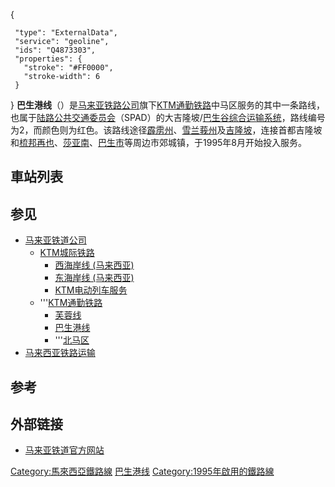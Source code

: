 {{expand|time=2017-04-01T14:41:45+08:00}}
{{noteTA
|G1=Railway
}}
{{Infobox rail line
| box_width   = 300
| name        = {{huge|{{rint|my|2}}}}<br> {{rint|my|ktm}} {{rint|my|ktmkomuter}}<br>巴生港线<br>Port Klang Line
| native_name      = Laluan Pelabuhan Klang
| color= #{{rint|KLRT|2}}
| color2      =
| logo        = 
| logo_width  = 
| logo_alt = 
| logo2 = 
| logo_width2 = 
| logo_alt2 = 
| character   = 
| image       = KTMB_Class_92_SCS_14_KL_Sentral_Junction.jpg
| image_width = 300px
| image_alt   = 
| caption     = [[马来亚铁路92型电力动车组|马来亚铁路92型电力动车组]]在[[吉隆坡中央车站|吉隆坡中央车站]]往[[巴生港站|巴生港站]]的轨道上
| type        = [[通勤铁路|通勤铁路]]
| system      = [[KTM通勤铁路|KTM通勤铁路]]
| status      = 全线运营
| stations    = 34
| linenumber = {{rint|my|2}}（红色）
| start       = {{KLRT code|KA|15}}[[丹绒马林站|丹绒马林站]]
| end         = {{KLRT code|KD|19}}[[巴生港站|巴生港站]]
| routes      = [[丹绒马林站|丹绒马林站]]至[[巴生港站|巴生港站]]
<!-- Operation ----- ----- -->
| open ={{Start date and age|1995|8|14|df=y}}
| lastextension = 
| owner = [[马来亚铁道|马来亚铁道]]
| operator    = [[马来亚铁道|马来亚铁道]]
| depot       = 冼都车辆段
| stock       = [[马来亚铁路92型电力动车组|马来亚铁路92型电力动车组]] <br> 37辆6车厢列车
| linelength  = {{convert|126|km|mi}} 
| gauge       = {{RailGauge|meter|al=on}} 
| conductionsystem = 
| daily_ridership = 
| ridership2  = 
| electrification = 高架
| speed       = 可达到{{convert|120|km/h|mph|abbr=on}}
| website     = {{URL|ktmb.com.my}}
| map         = [[File:巴生谷综合运输系统路线图中文版_KwongTN.svg|File:巴生谷综合运输系统路线图中文版 KwongTN.svg]]
| map_state   = collapsed
| locale      = {{MAS}}<br>[[霹靂州|霹雳]]<br>[[雪兰莪|雪兰莪]]<br>[[吉隆坡|吉隆坡]]
}}
{{巴生港线线路图}}
<mapframe text="巴生港线位置图" width=250 height=530 zoom=10 latitude=3.33385 longitude=101.54255>
{
  "type": "ExternalData",
  "service": "geoline",
  "ids": "Q4873303",
  "properties": {
    "stroke": "#FF0000",
    "stroke-width": 6
  }
}
</mapframe>
'''巴生港线'''（{{lang-en|'''Port Klang Line'''}}）是[[马来亚铁路|马来亚铁路公司]]旗下[[KTM通勤铁路|KTM通勤铁路]]中马区服务的其中一条路线，也属于[[陆路公共交通委员会|陆路公共交通委员会]]（SPAD）的大吉隆坡/[[巴生谷综合运输系统|巴生谷综合运输系统]]，路线编号为2，而颜色则为红色。该路线途径[[霹雳州|霹雳州]]、[[雪兰莪州|雪兰莪州]]及[[吉隆坡|吉隆坡]]，连接首都吉隆坡和[[梳邦再也|梳邦再也]]、[[莎亚南|莎亚南]]、[[巴生市|巴生市]]等周边市郊城镇，于1995年8月开始投入服务。

==車站列表==
{{巴生港线车站列表}}

== 参见 ==
* [[马来亚铁道公司|马来亚铁道公司]]
** [[KTM城际铁路|KTM城际铁路]]
*** [[西海岸线_(马来西亚)|西海岸线 (马来西亚)]]
*** [[东海岸线_(马来西亚)|东海岸线 (马来西亚)]]
*** [[KTM电动列车服务|KTM电动列车服务]]
** '''[[KTM通勤铁路|KTM通勤铁路]]
*** [[芙蓉线|芙蓉线]]
*** [[巴生港线|巴生港线]]
*** '''[[KTM通勤铁路北马区|北马区]]
* [[马来西亚铁路运输|马来西亚铁路运输]]

== 参考 ==
{{Reflist}}

== 外部链接 ==
* [http://www.ktmb.com.my/ 马来亚铁道官方网站] {{Wayback|url=http://www.ktmb.com.my/ |date=20151126173623 }}

{{Portal bar|马来西亚|城市轨道交通|铁路}}
{{巴生港线}}
{{吉隆坡鐵路路線}}
{{马来西亚铁路运输}}
{{东盟城市轨道系统}}
[[Category:馬來西亞鐵路線|Category:馬來西亞鐵路線]]
[[Category:巴生港线|]]
[[Category:1995年啟用的鐵路線|Category:1995年啟用的鐵路線]]